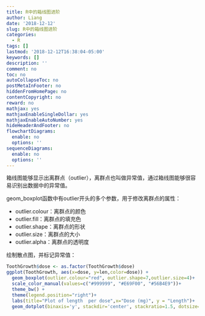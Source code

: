 ```yaml
---
title: R中的箱线图进阶
author: Liang
date: '2018-12-12'
slug: R中的箱线图进阶
categories:
  - R
tags: []
lastmod: '2018-12-12T16:38:04-05:00'
keywords: []
description: ''
comment: no
toc: no
autoCollapseToc: no
postMetaInFooter: no
hiddenFromHomePage: no
contentCopyright: no
reward: no
mathjax: yes
mathjaxEnableSingleDollar: yes
mathjaxEnableAutoNumber: yes
hideHeaderAndFooter: no
flowchartDiagrams:
  enable: no
  options: ''
sequenceDiagrams:
  enable: no
  options: ''
---
```


箱线图能够显示出离群点（outlier），离群点也叫做异常值，通过箱线图能够很容易识别出数据中的异常值。

geom_boxplot函数中有outlier开头的多个参数，用于修改离群点的属性：

- outlier.colour：离群点的颜色
- outlier.fill：离群点的填充色
- outlier.shape：离群点的形状
- outlier.size：离群点的大小
- outlier.alpha：离群点的透明度

绘制散点图，并标记异常值：


```r
ToothGrowth$dose <- as.factor(ToothGrowth$dose)
ggplot(ToothGrowth, aes(x=dose, y=len,color=dose)) + 
  geom_boxplot(outlier.colour="red", outlier.shape=7,outlier.size=4)+
  scale_color_manual(values=c("#999999", "#E69F00", "#56B4E9"))+
  theme_bw() + 
  theme(legend.position="right")+
  labs(title="Plot of length  per dose",x="Dose (mg)", y = "Length")+
  geom_dotplot(binaxis='y', stackdir='center', stackratio=1.5, dotsize=1.2)
```












